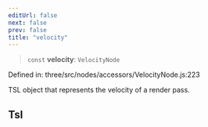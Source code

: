 ```yaml
---
editUrl: false
next: false
prev: false
title: "velocity"
---
```


> `const` **velocity**: `VelocityNode`

Defined in: three/src/nodes/accessors/VelocityNode.js:223

TSL object that represents the velocity of a render pass.

## Tsl
